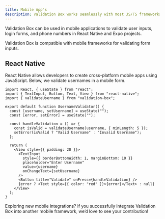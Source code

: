 ```yaml
---
title: Mobile App's
description: Validation Box works seamlessly with most JS/TS frameworks.
---
```


Validation Box can be used in mobile applications to validate user inputs, login forms, and phone numbers in React Native and Expo projects.

Validation Box is compatible with mobile frameworks for validating form inputs.

## React Native

React Native allows developers to create cross-platform mobile apps using JavaScript. Below, we validate usernames in a mobile form.

```tsx
import React, { useState } from "react";
import { TextInput, Button, Text, View } from "react-native";
import { validateUsername } from "validation-box";

export default function UsernameValidator() {
  const [username, setUsername] = useState("");
  const [error, setError] = useState("");

  const handleValidation = () => {
    const isValid = validateUsername(username, { minLength: 5 });
    setError(isValid ? "Valid Username" : "Invalid Username");
  };

  return (
    <View style={{ padding: 20 }}>
      <TextInput
        style={{ borderBottomWidth: 1, marginBottom: 10 }}
        placeholder="Enter Username"
        value={username}
        onChangeText={setUsername}
      />
      <Button title="Validate" onPress={handleValidation} />
      {error ? <Text style={{ color: "red" }}>{error}</Text> : null}
    </View>
  );
}
```

Exploring new mobile integrations? If you successfully integrate Validation Box into another mobile framework, we’d love to see your contribution! 